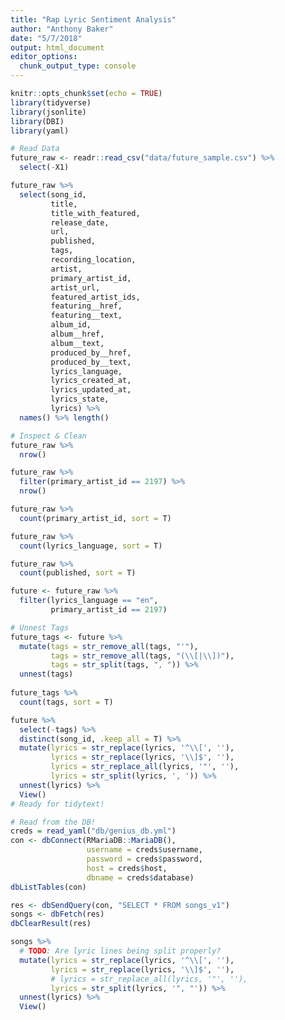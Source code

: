 ```yaml
---
title: "Rap Lyric Sentiment Analysis"
author: "Anthony Baker"
date: "5/7/2018"
output: html_document
editor_options: 
  chunk_output_type: console
---
```


```r
knitr::opts_chunk$set(echo = TRUE)
library(tidyverse)
library(jsonlite)
library(DBI)
library(yaml)
```

```r
# Read Data
future_raw <- readr::read_csv("data/future_sample.csv") %>%
  select(-X1)

future_raw %>%
  select(song_id,
         title, 
         title_with_featured,
         release_date,
         url, 
         published,
         tags,
         recording_location,
         artist,
         primary_artist_id,
         artist_url,
         featured_artist_ids,
         featuring__href,
         featuring__text,
         album_id,
         album__href,
         album__text,
         produced_by__href,
         produced_by__text,
         lyrics_language,
         lyrics_created_at,
         lyrics_updated_at,
         lyrics_state,
         lyrics) %>%
  names() %>% length()
```

```r
# Inspect & Clean
future_raw %>%
  nrow()

future_raw %>% 
  filter(primary_artist_id == 2197) %>%
  nrow()

future_raw %>% 
  count(primary_artist_id, sort = T)

future_raw %>% 
  count(lyrics_language, sort = T)

future_raw %>% 
  count(published, sort = T)

future <- future_raw %>%
  filter(lyrics_language == "en",
         primary_artist_id == 2197)
```

```r
# Unnest Tags
future_tags <- future %>%
  mutate(tags = str_remove_all(tags, "'"),
         tags = str_remove_all(tags, "(\\[|\\])"),
         tags = str_split(tags, ", ")) %>%
  unnest(tags)
  
future_tags %>%
  count(tags, sort = T)
```

```r
future %>%
  select(-tags) %>%
  distinct(song_id, .keep_all = T) %>%
  mutate(lyrics = str_replace(lyrics, '^\\[', ''),
         lyrics = str_replace(lyrics, '\\]$', ''),
         lyrics = str_replace_all(lyrics, '"', ''),
         lyrics = str_split(lyrics, ', ')) %>%
  unnest(lyrics) %>%
  View()
# Ready for tidytext!
```

```r
# Read from the DB!
creds = read_yaml("db/genius_db.yml")
con <- dbConnect(RMariaDB::MariaDB(), 
                 username = creds$username,
                 password = creds$password,
                 host = creds$host,
                 dbname = creds$database)
dbListTables(con)

res <- dbSendQuery(con, "SELECT * FROM songs_v1")
songs <- dbFetch(res)
dbClearResult(res)
```

```r
songs %>%
  # TODO: Are lyric lines being split properly?
  mutate(lyrics = str_replace(lyrics, '^\\[', ''),
         lyrics = str_replace(lyrics, '\\]$', ''),
         # lyrics = str_replace_all(lyrics, '"', ''),
         lyrics = str_split(lyrics, '", "')) %>%
  unnest(lyrics) %>%
  View()
```

